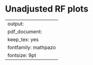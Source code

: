 # Unadjusted RF plots {#unadjusted}

---
output:
  pdf_document:
    keep_tex: yes
fontfamily: mathpazo
fontsize: 9pt
---

\raggedright
